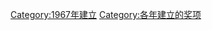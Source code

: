 {{cat topic in year| topic=建立的奖项|year=1967}}
[[Category:1967年建立|Category:1967年建立]]
[[Category:各年建立的奖项|Category:各年建立的奖项]]